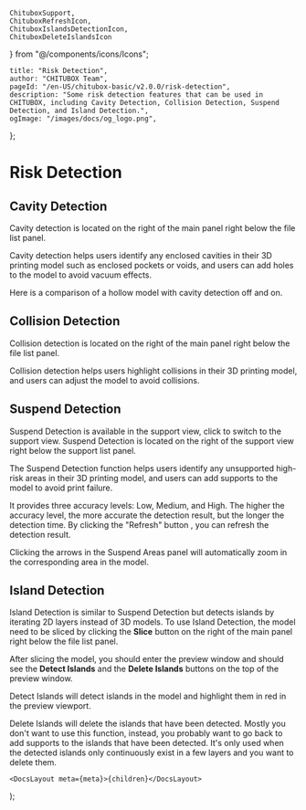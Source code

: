     ChituboxSupport, 
    ChituboxRefreshIcon, 
    ChituboxIslandsDetectionIcon, 
    ChituboxDeleteIslandsIcon
} from "@/components/icons/Icons";

	title: "Risk Detection",
	author: "CHITUBOX Team",
	pageId: "/en-US/chitubox-basic/v2.0.0/risk-detection",
	description: "Some risk detection features that can be used in CHITUBOX, including Cavity Detection, Collision Detection, Suspend Detection, and Island Detection.",
	ogImage: "/images/docs/og_logo.png",
};
 
# Risk Detection

## Cavity Detection

Cavity detection is located on the right of the main panel right below the file list panel.

Cavity detection helps users identify any enclosed cavities in their 3D printing model such as enclosed pockets or voids, and users can add holes to the model to avoid vacuum effects.

Here is a comparison of a hollow model with cavity detection off and on.

<ImageContainer>
	<ImageComparison
		img1Src={
			"/images/docs/en-US/chitubox-basic/2.x.x/008-risk-detection-cavity-off.png"
		}
		text1={"Cavity Detection Off"}
		img2Src={
			"/images/docs/en-US/chitubox-basic/2.x.x/008-risk-detection-cavity-on.png"
		}
		text2={"Cavity Detection On"}
	/>
</ImageContainer>

## Collision Detection

Collision detection is located on the right of the main panel right below the file list panel.

Collision detection helps users highlight collisions in their 3D printing model, and users can adjust the model to avoid collisions.

<ImageContainer>
	<ImageComparison
		img1Src={
			"/images/docs/en-US/chitubox-basic/2.x.x/008-collision-detection-off.png"
		}
		text1={"Collision Detection Off"}
		img2Src={
			"/images/docs/en-US/chitubox-basic/2.x.x/008-collision-detection-on.png"
		}
		text2={"Collision Detection On"}
	/>
</ImageContainer>

## Suspend Detection

Suspend Detection is available in the support view, click <ChituboxSupport /> to switch to the support view. Suspend Detection is located on the right of the support view right below the support list panel.

<ImageContainer>
	<AntdImage
		src={
			"/images/docs/en-US/chitubox-basic/2.x.x/008-risk-detection-suspend-detection.png"
		}
	/>
</ImageContainer>

The Suspend Detection function helps users identify any unsupported high-risk areas in their 3D printing model, and users can add supports to the model to avoid print failure.

It provides three accuracy levels: Low, Medium, and High. The higher the accuracy level, the more accurate the detection result, but the longer the detection time. By clicking the "Refresh" button <ChituboxRefreshIcon />, you can refresh the detection result.

Clicking the arrows in the Suspend Areas panel will automatically zoom in the corresponding area in the model.

## Island Detection

Island Detection is similar to Suspend Detection but detects islands by iterating 2D layers instead of 3D models. To use Island Detection, the model need to be sliced by clicking the **Slice** button on the right of the main panel right below the file list panel.

<ImageContainer>
	<AntdImage
		src={
			"/images/docs/en-US/chitubox-basic/2.x.x/008-risk-detection-slice.png"
		}
	/>
</ImageContainer>

After slicing the model, you should enter the preview window and should see the **Detect Islands** and the **Delete Islands** buttons on the top of the preview window.

<ChituboxIslandsDetectionIcon /> Detect Islands will detect islands in the model
and highlight them in red in the preview viewport.

<ChituboxDeleteIslandsIcon /> Delete Islands will delete the islands that have
been detected. Mostly you don't want to use this function, instead, you probably
want to go back to add supports to the islands that have been detected. It's
only used when the detected islands only continuously exist in a few layers and
you want to delete them.

	<DocsLayout meta={meta}>{children}</DocsLayout>
);
